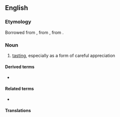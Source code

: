 {{also|dégustation}}
==English==
{{wikipedia}}

===Etymology===
Borrowed from {{bor|en|fr|dégustation}}, from {{der|en|la|degustatio|degustatio, degustationem}}, from {{m|la|degusto}}.

===Noun===
{{en-noun|~}}

# [[tasting]], especially as a form of careful appreciation

====Derived terms====
* {{l|en|degustation menu}}

====Related terms====
* {{l|en|degustate}}

====Translations====
{{trans-see|tasting}}